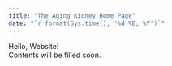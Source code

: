```yaml
---
title: "The Aging Kidney Home Page"
date: "`r format(Sys.time(), '%d %B, %Y')`"
---
```


Hello, Website!   
Contents will be filled soon.
